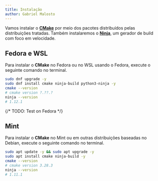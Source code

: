 ```yaml
---
title: Instalação
author: Gabriel Malosto
---
```



Vamos instalar o [**CMake**](https://cmake.org/) por meio dos pacotes distribuídos pelas distribuições tratadas.
Também instalaremos o [**Ninja**](https://ninja-build.org/), um gerador de build com foco em velocidade.

## Fedora e WSL

Para instalar o **CMake** no Fedora ou no WSL usando o Fedora, execute o seguinte comando no terminal.

```zsh title="Fedora ou WSL" frame="terminal"
sudo dnf upgrade -y
sudo dnf install cmake ninja-build python3-ninja -y
cmake --version
# cmake version ?.??.?
ninja --version
# 1.12.1
```

{/* TODO: Test on Fedora */}

## Mint

Para instalar o **CMake** no Mint ou em outras distribuições baseadas no Debian, execute o seguinte comando no terminal.

```zsh title="Mint" frame="terminal"
sudo apt update -y && sudo apt upgrade -y
sudo apt install cmake ninja-build -y
cmake --version
# cmake version 3.28.3
ninja --version
# 1.11.1
```
